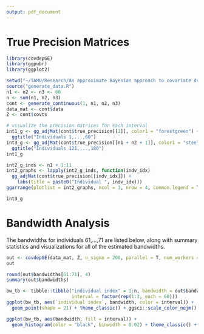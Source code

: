 ```yaml
---
output: pdf_document
---
```

# True Precision Matrices

```r
library(covdepGE)
library(ggpubr)
library(ggplot2)

setwd("~/TAMU/Research/An approximate Bayesian approach to covariate dependent/covdepGE/dev")
source("generate_data.R")
n1 <- n2 <- n3 <- 60
n <- sum(n1, n2, n3)
cont <- generate_continuous(1, n1, n2, n3)
data_mat <- cont$data
Z <- cont$covts

# visualize the precision matrices for each interval
int1_g <- gg_adjMat(cont$true_precision[[1]], color1 = "forestgreen") + 
  ggtitle("Individuals 1,...,60")
int3_g <- gg_adjMat(cont$true_precision[[n1 + n2 + 1]], color1 = "steelblue") + 
  ggtitle("Individuals 121,...,180")
int1_g
```

```r
int2_g_inds <- n1 + 1:11
int2_graphs <- lapply(int2_g_inds, function(indv_idx) 
  gg_adjMat(cont$true_precision[[indv_idx]]) +
    labs(title = paste0("Individual ", indv_idx)))
ggarrange(plotlist = int2_graphs, ncol = 3, nrow = 4, common.legend = T)
```

```r
int3_g
```

# Bandwidth Analysis

The bandwidths for individuals 61,...,71 are listed below, along with summary statistics and visualizations for all of the estimated bandwidths. 

```r
out <- covdepGE(data_mat, Z, n_sigma = 200, parallel = T, num_workers = 6)
out

round(out$bandwidths[61:71], 4)
summary(out$bandwidths)
```

```r
bw_tb <- tibble::tibble("individual index" = 1:n, bandwidth = out$bandwidths,
                        interval = factor(rep(1:3, each = 60)))
ggplot(bw_tb, aes(`individual index`, bandwidth, color = interval)) +
  geom_point(shape = 21) + theme_classic() + ggsci::scale_color_nejm()

ggplot(bw_tb, aes(bandwidth, fill = interval)) + 
  geom_histogram(color = "black", binwidth = 0.02) + theme_classic() + ggsci::scale_fill_nejm()
```
